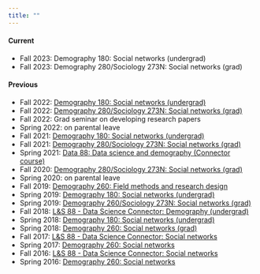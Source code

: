 ```yaml
---
title: ""
---
```


#### Current

* Fall 2023: Demography 180: Social networks (undergrad)
* Fall 2023: Demography 280/Sociology 273N: Social networks (grad)
  
#### Previous
  
* Fall 2022: [Demography 180: Social networks (undergrad)](teaching/2022fa_demog180.html)
* Fall 2022: [Demography 280/Sociology 273N: Social networks (grad)](teaching/2022fa_demog280.html)
* Fall 2022: Grad seminar on developing research papers 
* Spring 2022: on parental leave
* Fall 2021: [Demography 180: Social networks (undergrad)](teaching/2021fa_demog180.html)
* Fall 2021: [Demography 280/Sociology 273N: Social networks (grad)](teaching/2021fa_demog280.html)
* Spring 2021: [Data 88: Data science and demography (Connector course)](teaching/2021sp_data88.html)
* Fall 2020: [Demography 280/Sociology 273N: Social networks (grad)](teaching/2020fa_demog280.html)
* Spring 2020: on parental leave
* Fall 2019: [Demography 260: Field methods and research design](teaching/2019fa_demog260.html)
* Spring 2019: [Demography 180: Social networks (undergrad)](teaching/2019sp_demog180.html)
* Spring 2019: [Demography 260/Sociology 273N: Social networks (grad)](teaching/2019sp_demog260.html)
* Fall 2018: [L&S 88 - Data Science Connector: Demography (undergrad)](teaching/2018fa_ls88.html)
* Spring 2018: [Demography 180: Social networks (undergrad)](teaching/2018sp_demog180.html)
* Spring 2018: [Demography 260: Social networks (grad)](teaching/2018sp_demog260.html)
* Fall 2017: [L&S 88 - Data Science Connector: Social networks](teaching/2017fa_ls88.html)
* Spring 2017: [Demography 260: Social networks](teaching/201701_demog260.html)
* Fall 2016: [L&S 88 - Data Science Connector: Social networks](teaching/2016fa_ls88.html)
* Spring 2016: [Demography 260: Social networks](teaching/201601_demog260.html)


